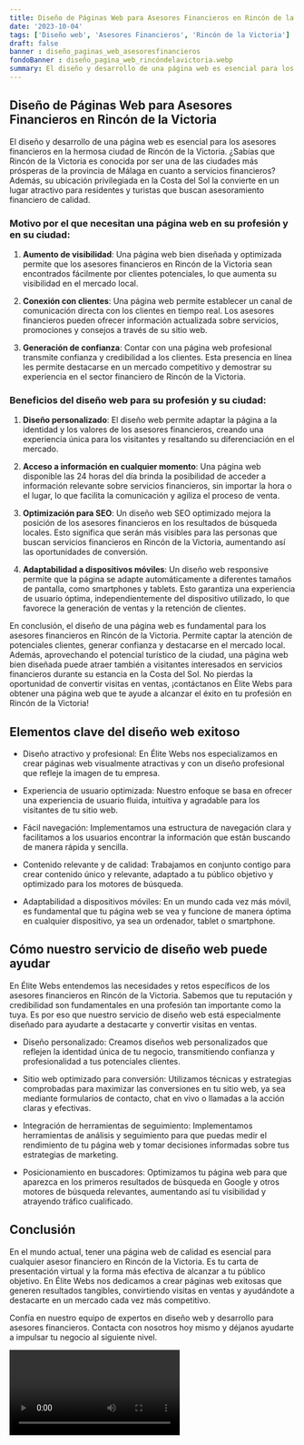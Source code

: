 ```yaml
---
title: Diseño de Páginas Web para Asesores Financieros en Rincón de la Victoria
date: '2023-10-04'
tags: ['Diseño web', 'Asesores Financieros', 'Rincón de la Victoria']
draft: false
banner : diseño_paginas_web_asesoresfinancieros
fondoBanner : diseño_pagina_web_rincóndelavictoria.webp
summary: El diseño y desarrollo de una página web es esencial para los asesores financieros en la hermosa ciudad de Rincón de la Victoria. ¿Sabías que Rincón de la Victoria es conocida por ser una de las ciudades más prósperas de la provincia de Málaga en cuanto a servicios financieros? Además, su ubicación privilegiada en la Costa del Sol la convierte en un lugar atractivo para residentes y turistas que buscan asesoramiento financiero de calidad.
---
```


## Diseño de Páginas Web para Asesores Financieros en Rincón de la Victoria

El diseño y desarrollo de una página web es esencial para los asesores financieros en la hermosa ciudad de Rincón de la Victoria. ¿Sabías que Rincón de la Victoria es conocida por ser una de las ciudades más prósperas de la provincia de Málaga en cuanto a servicios financieros? Además, su ubicación privilegiada en la Costa del Sol la convierte en un lugar atractivo para residentes y turistas que buscan asesoramiento financiero de calidad.

### Motivo por el que necesitan una página web en su profesión y en su ciudad:

1. **Aumento de visibilidad**: Una página web bien diseñada y optimizada permite que los asesores financieros en Rincón de la Victoria sean encontrados fácilmente por clientes potenciales, lo que aumenta su visibilidad en el mercado local.

2. **Conexión con clientes**: Una página web permite establecer un canal de comunicación directa con los clientes en tiempo real. Los asesores financieros pueden ofrecer información actualizada sobre servicios, promociones y consejos a través de su sitio web.

3. **Generación de confianza**: Contar con una página web profesional transmite confianza y credibilidad a los clientes. Esta presencia en línea les permite destacarse en un mercado competitivo y demostrar su experiencia en el sector financiero de Rincón de la Victoria.

### Beneficios del diseño web para su profesión y su ciudad:

1. **Diseño personalizado**: El diseño web permite adaptar la página a la identidad y los valores de los asesores financieros, creando una experiencia única para los visitantes y resaltando su diferenciación en el mercado.

2. **Acceso a información en cualquier momento**: Una página web disponible las 24 horas del día brinda la posibilidad de acceder a información relevante sobre servicios financieros, sin importar la hora o el lugar, lo que facilita la comunicación y agiliza el proceso de venta.

3. **Optimización para SEO**: Un diseño web SEO optimizado mejora la posición de los asesores financieros en los resultados de búsqueda locales. Esto significa que serán más visibles para las personas que buscan servicios financieros en Rincón de la Victoria, aumentando así las oportunidades de conversión.

4. **Adaptabilidad a dispositivos móviles**: Un diseño web responsive permite que la página se adapte automáticamente a diferentes tamaños de pantalla, como smartphones y tablets. Esto garantiza una experiencia de usuario óptima, independientemente del dispositivo utilizado, lo que favorece la generación de ventas y la retención de clientes.

En conclusión, el diseño de una página web es fundamental para los asesores financieros en Rincón de la Victoria. Permite captar la atención de potenciales clientes, generar confianza y destacarse en el mercado local. Además, aprovechando el potencial turístico de la ciudad, una página web bien diseñada puede atraer también a visitantes interesados en servicios financieros durante su estancia en la Costa del Sol. No pierdas la oportunidad de convertir visitas en ventas, ¡contáctanos en Élite Webs para obtener una página web que te ayude a alcanzar el éxito en tu profesión en Rincón de la Victoria!

<GifSeo />

<Cta />

## Elementos clave del diseño web exitoso

- Diseño atractivo y profesional: En Élite Webs nos especializamos en crear páginas web visualmente atractivas y con un diseño profesional que refleje la imagen de tu empresa.

- Experiencia de usuario optimizada: Nuestro enfoque se basa en ofrecer una experiencia de usuario fluida, intuitiva y agradable para los visitantes de tu sitio web.

- Fácil navegación: Implementamos una estructura de navegación clara y facilitamos a los usuarios encontrar la información que están buscando de manera rápida y sencilla.

- Contenido relevante y de calidad: Trabajamos en conjunto contigo para crear contenido único y relevante, adaptado a tu público objetivo y optimizado para los motores de búsqueda.

- Adaptabilidad a dispositivos móviles: En un mundo cada vez más móvil, es fundamental que tu página web se vea y funcione de manera óptima en cualquier dispositivo, ya sea un ordenador, tablet o smartphone.

## Cómo nuestro servicio de diseño web puede ayudar

En Élite Webs entendemos las necesidades y retos específicos de los asesores financieros en Rincón de la Victoria. Sabemos que tu reputación y credibilidad son fundamentales en una profesión tan importante como la tuya. Es por eso que nuestro servicio de diseño web está especialmente diseñado para ayudarte a destacarte y convertir visitas en ventas.

- Diseño personalizado: Creamos diseños web personalizados que reflejen la identidad única de tu negocio, transmitiendo confianza y profesionalidad a tus potenciales clientes.

- Sitio web optimizado para conversión: Utilizamos técnicas y estrategias comprobadas para maximizar las conversiones en tu sitio web, ya sea mediante formularios de contacto, chat en vivo o llamadas a la acción claras y efectivas.

- Integración de herramientas de seguimiento: Implementamos herramientas de análisis y seguimiento para que puedas medir el rendimiento de tu página web y tomar decisiones informadas sobre tus estrategias de marketing.

- Posicionamiento en buscadores: Optimizamos tu página web para que aparezca en los primeros resultados de búsqueda en Google y otros motores de búsqueda relevantes, aumentando así tu visibilidad y atrayendo tráfico cualificado.

## Conclusión

En el mundo actual, tener una página web de calidad es esencial para cualquier asesor financiero en Rincón de la Victoria. Es tu carta de presentación virtual y la forma más efectiva de alcanzar a tu público objetivo. En Élite Webs nos dedicamos a crear páginas web exitosas que generen resultados tangibles, convirtiendo visitas en ventas y ayudándote a destacarte en un mercado cada vez más competitivo.

Confía en nuestro equipo de expertos en diseño web y desarrollo para asesores financieros. Contacta con nosotros hoy mismo y déjanos ayudarte a impulsar tu negocio al siguiente nivel.

<Video />

<CtaBot job='Asesores Financieros' city='Rincón de la Victoria'/>

<Gmaps query='Rincón de la Victoria+españa+maps' />